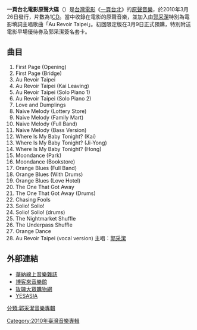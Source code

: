 {{noteTA
|1=采
}}

{{Infobox Album
| Name = 一頁台北電影原聲大碟
| Original_name = Taipei Swings!
| Type = 電影
| Longtype =
| Artist = 
| Cover =  Au Revoir Taipei OST.jpg
| Released = 2010年3月26日
| Recorded = 
| Genre = 爵士樂
| Length = 
| Label = [[華納唱片_(台灣)|華納音樂]]
| Producer = [[徐文_(作曲家)|徐文 (作曲家)]]
| Reviews = 
| Last album = 
| This album = 
| Next album = 
}}

'''一頁台北電影原聲大碟'''（{{lang|en|Taipei Swings!}}）是[[台灣電影|台灣電影]]《[[一頁台北|一頁台北]]》的[[原聲音樂|原聲音樂]]，於2010年3月26日發行，片數為1[[CD|CD]]。當中收錄在電影的原聲音樂，並加入由[[郭采潔|郭采潔]]特別為電影填詞主唱歌曲「Au Revoir Taipei」。初回限定版在3月9日正式預購，特別附送電影早場優待券及郭采潔簽名套卡。

==曲目==
# First Page (Opening) 
# First Page (Bridge) 
# Au Revoir Taipei 
# Au Revoir Taipei (Kai Leaving) 
# Au Revoir Taipei (Solo Piano 1) 
# Au Revoir Taipei (Solo Piano 2) 
# Love and Dumplings 
# Naive Melody (Lottery Store) 
# Naive Melody (Family Mart) 
# Naive Melody (Full Band) 
# Naive Melody (Bass Version) 
# Where Is My Baby Tonight? (Kai) 
# Where Is My Baby Tonight? (Ji-Yong) 
# Where Is My Baby Tonight? (Hong) 
# Moondance (Park) 
# Moondance (Bookstore) 
# Orange Blues (Full Band) 
# Orange Blues (With Drums) 
# Orange Blues (Love Hotel) 
# The One That Got Away 
# The One That Got Away (Drums) 
# Chasing Fools 
# Solio! Solio! 
# Solio! Solio! (drums) 
# The Nightmarket Shuffle 
# The Underpass Shuffle 
# Orange Dance 
# Au Revoir Taipei (vocal version) 主唱：[[郭采潔|郭采潔]]

==外部連結==
*[https://web.archive.org/web/20100311204625/http://www.warnermusic.com.tw/media/4660 華納線上音樂雜誌]
*[http://www.books.com.tw/exep/cdfile.php?item=0020138916 博客來音樂館]{{Wayback|url=http://www.books.com.tw/exep/cdfile.php?item=0020138916 |date=20160305073835 }}
*[http://www.g-music.com.tw/ECProduct.aspx?ProductID=4712263220977 玫瑰大眾購物網]
*[http://www.yesasia.com/global/yumcha/%E4%B8%80%E9%A0%81%E5%8F%B0%E5%8C%97-%E9%9B%BB%E5%BD%B1%E5%8E%9F%E8%81%B2%E5%A4%A7%E7%A2%9F/1022286755-0-0-0-zh_TW/editors-pick.html YESASIA]{{Wayback|url=http://www.yesasia.com/global/yumcha/%E4%B8%80%E9%A0%81%E5%8F%B0%E5%8C%97-%E9%9B%BB%E5%BD%B1%E5%8E%9F%E8%81%B2%E5%A4%A7%E7%A2%9F/1022286755-0-0-0-zh_TW/editors-pick.html |date=20191204180111 }}

[[Category:2010年臺灣音樂專輯|Category:2010年臺灣音樂專輯]]
[[分類:郭采潔音樂專輯|分類:郭采潔音樂專輯]]